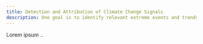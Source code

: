 ```yaml
---
title: Detection and Attribution of Climate Change Signals 
description: One goal is to identify relevant extreme events and trends that have strong environmental and societal impacts, and to understand the contribution of humans activities in these. For example, we study heat waves in Europe, extreme cold spells in the US, or precipitation and droughts in the Mediterranean region.
---
```


Lorem ipsum .. 